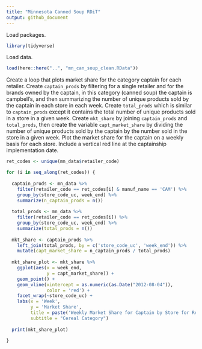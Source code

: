 ```yaml
---
title: "Minnesota Canned Soup RDiT"
output: github_document
---
```


Load packages.
```r
library(tidyverse)
```

Load data.
```r
load(here::here("..", "mn_can_soup_clean.RData"))
```

Create a loop that plots market share for the category captain for each retailer.
Create `captain_prods` by filtering for a single retailer and for the brands owned by the 
captain, in this category (canned soup) the captain is campbell's, and then summarizing the
number of unique products sold by the captain in each store in each week. 
Create `total_prods` which is similar to `captain_prods` except it contains the total number of
unique products sold in a store in a given week. Create `mkt_share` by joining `captain_prods` 
and `total_prods`, then create the variable `capt_market_share` by dividing the number of unique
products sold by the captain by the number sold in the store in a given week. Plot the market 
share for the captain on a weekly basis for each store. Include a vertical red line at the 
captainship implementation date.
```r
ret_codes <- unique(mn_data$retailer_code)

for (i in seq_along(ret_codes)) {
  
  captain_prods <- mn_data %>%
    filter(retailer_code == ret_codes[i] & manuf_name == 'CAM') %>%
    group_by(store_code_uc, week_end) %>%
    summarize(n_captain_prods = n())
  
  total_prods <- mn_data %>%
    filter(retailer_code == ret_codes[i]) %>%
    group_by(store_code_uc, week_end) %>%
    summarize(total_prods = n())
  
  mkt_share <- captain_prods %>%
    left_join(total_prods, by = c('store_code_uc', 'week_end')) %>%
    mutate(capt_market_share = n_captain_prods / total_prods)
  
  mkt_share_plot <- mkt_share %>%
    ggplot(aes(x = week_end, 
               y = capt_market_share)) +
    geom_point() +
    geom_vline(xintercept = as.numeric(as.Date("2012-08-04")), 
               color = 'red') +
    facet_wrap(~store_code_uc) +
    labs(x = 'Week',
         y = 'Market Share',
         title = paste('Weekly Market Share for Captain by Store for Retailer', ret_codes[i]),
         subtitle = "Cereal Category")
  
  print(mkt_share_plot)
  
}
```

